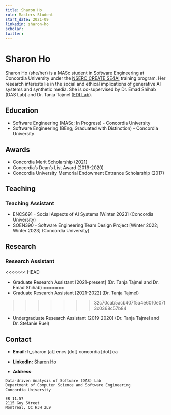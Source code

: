 ```yaml
---
title: Sharon Ho
role: Masters Student
start_date: 2021-09
linkedin: sharon-ho
scholar:
twitter:
---
```


# Sharon Ho

Sharon Ho (she/her) is a MASc student in Software Engineering at Concordia University under the [NSERC CREATE SE4AI](https://se4ai.org/) training program. Her research interests lie in the social and ethical implications of generative AI systems and synthetic media. She is co-supervised by Dr. Emad Shihab (DAS Lab) and Dr. Tanja Tajmel ([EDI Lab](https://www.concordia.ca/ginacody/research/edi-lab.html)).

## Education

- Software Engineering (MASc; In Progress) - Concordia University 
- Software Engineering (BEng; Graduated with Distinction) - Concordia University

## Awards

- Concordia Merit Scholarship (2021)
- Concordia’s Dean’s List Award (2019-2020)
- Concordia University Memorial Endowment Entrance Scholarship (2017)

## Teaching

### Teaching Assistant

- ENCS691 - Social Aspects of AI Systems [Winter 2023] (Concordia University)
- SOEN390 - Software Engineering Team Design Project [Winter 2022; Winter 2023] (Concordia University)

## Research

### Research Assistant

<<<<<<< HEAD
- Graduate Research Assistant [2021-present] (Dr. Tanja Tajmel and Dr. Emad Shihab)
=======
- Graduate Research Assistant [2021-2022] (Dr. Tanja Tajmel)
>>>>>>> 32c70cab5acb407f5a4e6010e07f3c0368c57b84
- Undergraduate Research Assistant [2019-2020] (Dr. Tanja Tajmel and Dr. Stefanie Ruel)

## Contact

- **Email:** h_sharon [at] encs [dot] concordia [dot] ca
- **LinkedIn:** [Sharon Ho](https://www.linkedin.com/in/sharon-ho/)

- **Address**:

```
Data-driven Analysis of Software (DAS) Lab
Department of Computer Science and Software Engineering
Concordia University

ER 11.57
2115 Guy Street
Montreal, QC H3H 2L9
```
